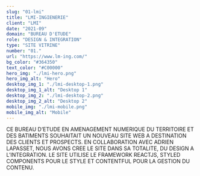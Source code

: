 ```yaml
---
slug: "01-lmi"
title: "LMI-INGIENERIE"
client: "LMI"
date: "2021-09"
domain: "BUREAU D'ETUDE"
role: "DESIGN & INTEGRATION"
type: "SITE VITRINE"
number: "01."
url: "https://www.lm-ing.com/"
bg_color: "#364350"
text_color: "#C00000"
hero_img: "./lmi-hero.png"
hero_img_alt: "Hero"
desktop_img_1: "./lmi-desktop-1.png"
desktop_img_1_alt: "Desktop 1"
desktop_img_2: "./lmi-desktop-2.png"
desktop_img_2_alt: "Desktop 2"
mobile_img: "./lmi-mobile.png"
mobile_img_alt: "Mobile"
---
```


CE BUREAU D’ETUDE EN AMENAGEMENT NUMERIQUE DU TERRITOIRE ET DES BATIMENTS SOUHAITAIT UN NOUVEAU SITE WEB A DESTINATION DES CLIENTS ET PROSPECTS. EN COLLABORATION AVEC ADRIEN LAPASSET, NOUS AVONS CREE LE SITE DANS SA TOTALITE, DU DESIGN A L’INTEGRATION. LE SITE UTILISE LE FRAMEWORK REACTJS, STYLED COMPONENTS POUR LE STYLE ET CONTENTFUL POUR LA GESTION DU CONTENU.
